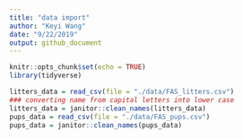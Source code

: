 ```yaml
---
title: "data import"
author: "Keyi Wang"
date: "9/22/2019"
output: github_document
---
```


```r
knitr::opts_chunk$set(echo = TRUE)
library(tidyverse)
```
```r
litters_data = read_csv(file = "./data/FAS_litters.csv")
### converting name from capital letters into lower case 
litters_data = janitor::clean_names(litters_data)
pups_data = read_csv(file = "./data/FAS_pups.csv")
pups_data = janitor::clean_names(pups_data)
```



